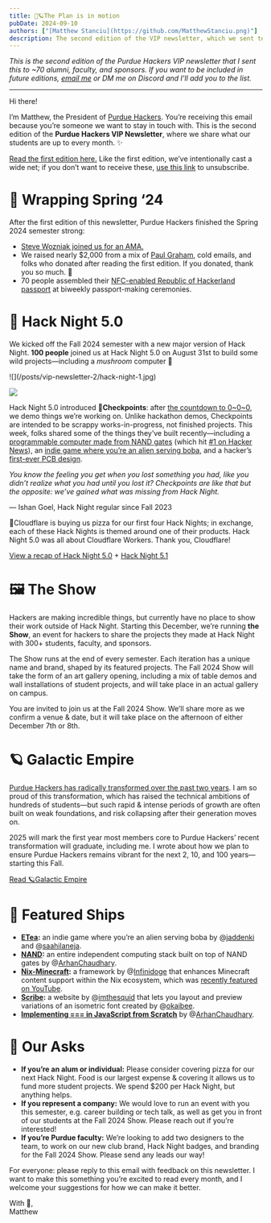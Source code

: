 ```yaml
---
title: 🍄🪐The Plan is in motion
pubDate: 2024-09-10
authors: ["[Matthew Stanciu](https://github.com/MatthewStanciu.png)"]
description: The second edition of the VIP newsletter, which we sent to 70 alumni, faculty, and sponsors.
---
```


_This is the second edition of the Purdue Hackers VIP newsletter that I sent this to ~70 alumni, faculty, and sponsors. If you want to be included in future editions, [email me](mailto:mstanciu@purdue.edu) or DM me on Discord and I'll add you to the list._

---

Hi there!

I’m Matthew, the President of [Purdue Hackers](https://purduehackers.com). You’re receiving this email because you’re someone we want to stay in touch with. This is the second edition of the **Purdue Hackers VIP Newsletter**, where we share what our students are up to every month. ✨

[Read the first edition here.](https://blog.purduehackers.com/posts/vip-newsletter-1) Like the first edition, we’ve intentionally cast a wide net; if you don’t want to receive these, [use this link](https://docs.google.com/forms/d/e/1FAIpQLSff6JvHc7istmPqk63lkCHtqOlkoQR8bxjn-rj_aKsEXlvMRg/viewform) to unsubscribe.

# 🌸 Wrapping Spring ‘24

After the first edition of this newsletter, Purdue Hackers finished the Spring 2024 semester strong:

- [Steve Wozniak joined us for an AMA.](https://youtu.be/25RlBawQEb4?si=Zv-KJIVYTCSy1FoG)
- We raised nearly $2,000 from a mix of [Paul Graham](https://x.com/purduehackers/status/1772385555998769338), cold emails, and folks who donated after reading the first edition. If you donated, thank you so much. 💛
- 70 people assembled their [NFC-enabled Republic of Hackerland passport](https://blog.purduehackers.com/posts/papers-please) at biweekly passport-making ceremonies.

# 🍏 Hack Night 5.0

We kicked off the Fall 2024 semester with a new major version of Hack Night. **100 people** joined us at Hack Night 5.0 on August 31st to build some wild projects—including a _mushroom_ computer 🍄

<div className="grid grid-cols-2 gap-2">
![](/posts/vip-newsletter-2/hack-night-1.jpg)

![](/posts/vip-newsletter-2/hack-night-2.jpg)

</div>

Hack Night 5.0 introduced 🚩**Checkpoints**: after [the countdown to 0\~0\~0](https://youtu.be/i6dzI7AhH40?si=UlCtfpk8GV6d0XIz), we demo things we’re working on. Unlike hackathon demos, Checkpoints are intended to be scrappy works-in-progress, not finished projects. This week, folks shared some of the things they’ve built recently—including a [programmable computer made from NAND gates](https://nand.arhan.sh) (which hit [#1 on Hacker News](https://news.ycombinator.com/item?id=40159278)), an [indie game where you’re an alien serving boba](https://store.steampowered.com/app/3085040/ETea/), and a hacker’s [first-ever PCB design](https://cdn.sanity.io/images/xqpbdhg6/production/d13bfc186ed7ebd8ea67de19f4e2d290b1be107c-1280x960.jpg).

_You know the feeling you get when you lost something you had, like you didn’t realize what you had until you lost it? Checkpoints are like that but the opposite: we’ve gained what was missing from Hack Night._

— Ishan Goel, Hack Night regular since Fall 2023

🧡Cloudflare is buying us pizza for our first four Hack Nights; in exchange, each of these Hack Nights is themed around one of their products. Hack Night 5.0 was all about Cloudflare Workers. Thank you, Cloudflare!

[View a recap of Hack Night 5.0](https://events.purduehackers.com/hack-night-50) + [Hack Night 5.1](https://events.purduehackers.com/hack-night-51)

# 🖼 The Show

Hackers are making incredible things, but currently have no place to show their work outside of Hack Night. Starting this December, we’re running **the Show**, an event for hackers to share the projects they made at Hack Night with 300+ students, faculty, and sponsors.

The Show runs at the end of every semester. Each iteration has a unique name and brand, shaped by its featured projects. The Fall 2024 Show will take the form of an art gallery opening, including a mix of table demos and wall installations of student projects, and will take place in an actual gallery on campus.

You are invited to join us at the Fall 2024 Show. We’ll share more as we confirm a venue & date, but it will take place on the afternoon of either December 7th or 8th.

# 🪐 Galactic Empire

[Purdue Hackers has radically transformed over the past two years](https://blog.purduehackers.com/posts/vip-newsletter-1). I am so proud of this transformation, which has raised the technical ambitions of hundreds of students—but such rapid & intense periods of growth are often built on weak foundations, and risk collapsing after their generation moves on.

2025 will mark the first year most members core to Purdue Hackers’ recent transformation will graduate, including me. I wrote about how we plan to ensure Purdue Hackers remains vibrant for the next 2, 10, and 100 years—starting this Fall.

[Read 🪐Galactic Empire](https://blog.purduehackers.com/posts/galactic-empire)

# 🚢 Featured Ships

- [**ETea**](https://store.steampowered.com/app/3085040/ETea/)**:** an indie game where you’re an alien serving boba by @[jaddenki](https://github.com/jaddenki) and @[saahilaneja](https://github.com/saahilaneja).
- [**NAND**](https://nand.arhan.sh)**:** an entire independent computing stack built on top of NAND gates by @[ArhanChaudhary](https://github.com/ArhanChaudhary).
- [**Nix-Minecraft**](https://github.com/Infinidoge/nix-minecraft)**:** a framework by @[Infinidoge](https://github.com/Infinidoge/nix-minecraft) that enhances Minecraft content support within the Nix ecosystem, which was [recently featured on YouTube](https://youtu.be/Fph7SMldxpI?si=hl5H0Cs6a44I0tav).
- [**Scribe**](https://scribe.purduehackers.com/)**:** a website by @[imthesquid](https://github.com/ImTheSquid) that lets you layout and preview variations of an isometric font created by @[okaibee](https://x.com/okaibee_).
- [**Implementing === in JavaScript from Scratch**](https://arhan.sh/blog/implementing-strict-equality-in-javascript-from-scratch/) by @[ArhanChaudhary](https://github.com/ArhanChaudhary).

# 📣 Our Asks

- **If you’re an alum or individual:** Please consider covering pizza for our next Hack Night. Food is our largest expense & covering it allows us to fund more student projects. We spend $200 per Hack Night, but anything helps.
- **If you represent a company:** We would love to run an event with you this semester, e.g. career building or tech talk, as well as get you in front of our students at the Fall 2024 Show. Please reach out if you’re interested!
- **If you’re Purdue faculty:** We’re looking to add two designers to the team, to work on our new club brand, Hack Night badges, and branding for the Fall 2024 Show. Please send any leads our way!

For everyone: please reply to this email with feedback on this newsletter. I want to make this something you’re excited to read every month, and I welcome your suggestions for how we can make it better.

With 💛,<br/>
Matthew
